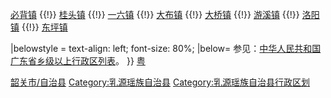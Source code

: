{{Navbox
|name = 乳源瑶族自治县行政区划
|title = '''[[乳源瑶族自治县]]行政区划'''
|above = 行政隶属：[[中华人民共和国]][[广东省]][[韶关市]]　　县政府驻地：[[乳城镇]]
|state = {{{state<includeonly>|collapsed</includeonly>}}}

|group1 = '''[[镇]]'''：
|list1 = [[乳城镇]] {{!}} [[必背镇]] {{!}} [[桂头镇]] {{!}} [[一六镇 (乳源县)|一六镇]] {{!}} [[大布镇]] {{!}} [[大桥镇 (乳源瑶族自治县)|大桥镇]] {{!}} [[游溪镇]] {{!}} [[洛阳镇 (乳源瑶族自治县)|洛阳镇]] {{!}} [[东坪镇 (乳源县)|东坪镇]]

|belowstyle = text-align: left; font-size: 80%;
|below= 参见：[[中华人民共和国广东省乡级以上行政区列表]]。
}}<noinclude>
[[category:中国自治县模板|粤]]
[[Category:广东县级行政区划模板|韶关市/自治县]]
[[Category:乳源瑶族自治县]]
[[Category:乳源瑶族自治县行政区划]]
</noinclude>
